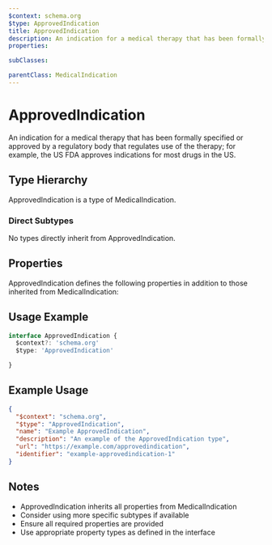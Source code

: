 ```yaml
---
$context: schema.org
$type: ApprovedIndication
title: ApprovedIndication
description: An indication for a medical therapy that has been formally specified or approved by a regulatory body that regulates use of the therapy; for example, the US FDA approves indications for most drugs in the US.
properties:

subClasses:

parentClass: MedicalIndication
---
```


# ApprovedIndication

An indication for a medical therapy that has been formally specified or approved by a regulatory body that regulates use of the therapy; for example, the US FDA approves indications for most drugs in the US.

## Type Hierarchy

ApprovedIndication is a type of MedicalIndication.

### Direct Subtypes

No types directly inherit from ApprovedIndication.

## Properties

ApprovedIndication defines the following properties in addition to those inherited from MedicalIndication:



## Usage Example

```typescript
interface ApprovedIndication {
  $context?: 'schema.org'
  $type: 'ApprovedIndication'

}
```

## Example Usage

```json
{
  "$context": "schema.org",
  "$type": "ApprovedIndication",
  "name": "Example ApprovedIndication",
  "description": "An example of the ApprovedIndication type",
  "url": "https://example.com/approvedindication",
  "identifier": "example-approvedindication-1"
}
```

## Notes

- ApprovedIndication inherits all properties from MedicalIndication
- Consider using more specific subtypes if available
- Ensure all required properties are provided
- Use appropriate property types as defined in the interface
